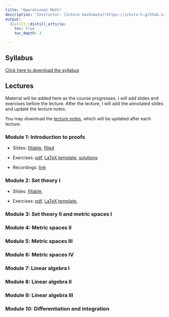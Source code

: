 ```yaml
---
title: "Operational Math"
description: "Instructor: [Ichiro Hashimoto](https://ichiro-h.github.io/), PhD student (3rd Year)"
output:
  distill::distill_article:
    toc: true
    toc_depth: 3

---
```


## Syllabus
[Click here to download the syllabus](Math/2025/syllabus/syllabus_operational_math.pdf)


## Lectures

Material will be added here as the course progresses. I will add slides and exercises before the lecture. After the lecture, I will add the annotated slides and update the lecture notes. 


<!-- Note: I will comment these in as the course progresses. Before each lecture students will have access to the slides with blanks as well as the exercises (either a pdf or a tex file they can fill in). After each lecture I will add the filled-in slides (I will hand-write during the lecture) and update the lecture notes -->


You may download the [lecture notes](Math/2025/lecture_notes/math_notes.pdf), which will be updated after each lecture.



### Module 1: Introduction to proofs

 - Slides: [fillable](Math/2025/module1/slides.pdf),   [filled](Math/2025/module1/slides_filled.pdf)

 - Exercises: [pdf](Math/2025/module1/exercises.pdf), [LaTeX template](Math/2025/module1/exercises.tex),  [solutions](Math/2025/module1/exercise_solutions.pdf) 

- Recordings: [link](https://play.library.utoronto.ca/watch/666daf3b4fe57480bd7ba09d7fcb6d5f)

### Module 2: Set theory I

- Slides: [fillable](Math/2025/module2/slides.pdf), <!-- [filled](Math/2025/module2/slides_filled.pdf) -->

- Exercises: [pdf](Math/2025/module2/exercises.pdf), [LaTeX template](Math/2025/module2/exercises.tex), 
<!-- [solutions](Math/2025/module2/exercise_solutions.pdf) -->

<!-- - Recordings: [link](https://play.library.utoronto.ca/watch/13bed2e818ac992a0a4edc1becbddfbb) -->

### Module 3: Set theory II and metric spaces I
<!-- - Slides: [fillable](Math/2025/module3/slides.pdf), [filled](Math/2025/module3/slides_filled.pdf) -->

<!-- - Exercises: [pdf](Math/2025/module3/exercises.pdf), [LaTeX template](Math/2025/module3/exercises.tex) , [solutions](Math/2025/module3/exercise_solutions.pdf) -->


<!-- - Recordings: [link](https://play.library.utoronto.ca/watch/9c1dc3bdcdb5b0983c0cbf305fafd720) -->

### Module 4: Metric spaces II

<!-- - Slides: [fillable](Math/2025/module4/slides.pdf), [filled](Math/2025/module4/slides_filled.pdf) -->

<!-- - Exercises: [pdf](Math/2025/module4/exercises.pdf), [LaTeX template](Math/2025/module4/exercises.tex), [solutions](Math/2025/module4/exercise_solutions.pdf) -->

<!-- - Recordings: [link](https://play.library.utoronto.ca/watch/21ee75e022e31a2e1d3862d4eeccb1f2) -->

### Module 5: Metric spaces III

<!-- - Slides: [fillable](Math/2025/module5/slides.pdf), [filled](Math/2025/module5/slides_filled.pdf) -->

<!-- - Exercises: [pdf](Math/2025/module5/exercises.pdf), [LaTeX](Math/2025/module5/exercises.tex), [solutions](Math/2025/module5/exercise_solutions.pdf)  -->

<!-- - Recordings: [link](https://play.library.utoronto.ca/watch/9b004d8a2faa899be290765d2605515f) -->

### Module 6: Metric spaces IV

<!-- - Slides: [fillable](Math/2025/module6/slides.pdf) , [filled](Math/2025/module6/slides_filled.pdf) -->

<!-- - Exercises: [pdf](Math/2025/module6/exercises.pdf), [LaTeX](Math/2025/module6/exercises.tex), [solutions](Math/2025/module6/exercise_solutions.pdf)  -->
 
<!-- Recordings: [link](https://play.library.utoronto.ca/watch/0987aa47cdf34cbee4f6677b2951a3bf) -->

### Module 7: Linear algebra I

<!-- - Slides: [fillable](Math/2025/module7/slides.pdf), [filled](Math/2025/module7/slides_filled.pdf) -->

<!-- - Exercises: [pdf](Math/2025/module7/exercises.pdf), [LaTeX](Math/2025/module7/exercises.tex), [solutions](Math/2025/module7/exercise_solutions.pdf) -->

<!-- - Recordings: [link](https://play.library.utoronto.ca/watch/744f064f5d74b1be83e2a0392d382fce) -->

### Module 8: Linear algebra II

<!-- - Slides: [fillable](Math/2025/module8/slides.pdf), [filled](Math/2025/module8/slides_filled.pdf) -->

<!-- - Exercises: [pdf](Math/2025/module8/exercises.pdf), [LaTeX](Math/2025/module8/exercises.tex), [solutions](Math/2025/module8/exercise_solutions.pdf) -->

<!-- - Recordings: [link](https://play.library.utoronto.ca/watch/9e0792643a089922dd45622fbce1e9b6) -->

### Module 9: Linear algebra III

<!-- - Slides: [fillable](Math/2025/module9/slides.pdf), [filled](Math/2025/module9/slides_filled.pdf) -->

<!-- - Exercises: [pdf](Math/2025/module9/exercises.pdf), [LaTeX](Math/2025/module9/exercises.tex), [solutions](Math/2025/module9/exercise_solutions.pdf) -->
 

<!-- - Recordings: [link](https://play.library.utoronto.ca/watch/923255822fcdd588fd8424cd8dfb9132) -->

### Module 10: Differentiation and integration

<!-- - Slides: [fillable](Math/2025/module10/slides.pdf), -->
 <!-- [filled](Math/2025/module10/slides_filled.pdf) -->

<!-- - Exercises: [pdf](Math/2025/module10/exercises.pdf), [LaTeX](Math/2025/module10/exercises.tex), -->
 <!-- [solutions](Math/2025/module10/exercise_solutions.pdf) -->

<!-- - Recordings: [link](https://play.library.utoronto.ca/watch/2adfc198708dc8fb93f25c6041f2d30f) -->